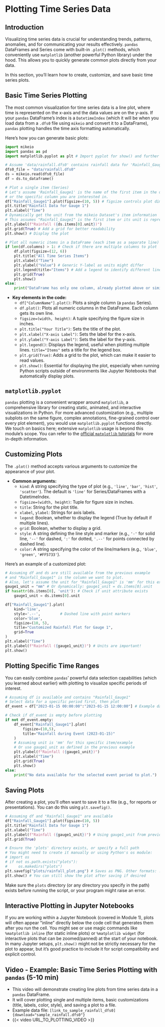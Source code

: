 # Plotting Time Series Data

## Introduction
Visualizing time series data is crucial for understanding trends, patterns, anomalies, and for communicating your results effectively. `pandas` DataFrames and Series come with built-in `.plot()` methods, which conveniently use `matplotlib` (another powerful Python library) under the hood. This allows you to quickly generate common plots directly from your data.

In this section, you'll learn how to create, customize, and save basic time series plots.

## Basic Time Series Plotting
The most common visualization for time series data is a line plot, where time is represented on the x-axis and the data values are on the y-axis. If your `pandas` DataFrame's index is a `DatetimeIndex` (which it will be when you load data from a `.dfs0` file using `mikeio` and convert it to a DataFrame), `pandas` plotting handles the time axis formatting automatically.

Here's how you can generate basic plots:

```python
import mikeio
import pandas as pd
import matplotlib.pyplot as plt # Import pyplot for show() and further customization

# Assume 'data/rainfall.dfs0' contains rainfall data for 'Rainfall_Gauge1'
dfs0_file = "data/rainfall.dfs0"
ds = mikeio.read(dfs0_file)
df = ds.to_dataframe()

# Plot a single item (Series)
# Let's assume 'Rainfall_Gauge1' is the name of the first item in the dfs0 file
# or the specific column you are interested in.
df["Rainfall_Gauge1"].plot(figsize=(10, 5)) # figsize controls plot dimensions (width, height in inches)
plt.title("Rainfall Data for Gauge 1")
plt.xlabel("Time")
# Dynamically get the unit from the mikeio Dataset's item information
# This assumes "Rainfall_Gauge1" is the first item or its unit is representative.
plt.ylabel(f"Rainfall ({ds.items[0].unit})")
plt.grid(True) # Add a grid for better readability
plt.show() # Display the plot

# Plot all numeric items in a DataFrame (each item as a separate line)
if len(df.columns) > 1: # Check if there are multiple columns to plot
    df.plot(figsize=(12, 6))
    plt.title("All Time Series Items")
    plt.xlabel("Time")
    plt.ylabel("Value") # Generic Y-label as units might differ
    plt.legend(title="Items") # Add a legend to identify different lines
    plt.grid(True)
    plt.show()
else:
    print("DataFrame has only one column, already plotted above or similar.")

```

-   **Key elements in the code:**
    -   `df["ColumnName"].plot()`: Plots a single column (a `pandas` Series).
    -   `df.plot()`: Plots all numeric columns in the DataFrame. Each column gets its own line.
    -   `figsize=(width, height)`: A tuple specifying the figure size in inches.
    -   `plt.title("Your Title")`: Sets the title of the plot.
    -   `plt.xlabel("X-axis Label")`: Sets the label for the x-axis.
    -   `plt.ylabel("Y-axis Label")`: Sets the label for the y-axis.
    -   `plt.legend()`: Displays the legend, useful when plotting multiple lines. `title="Items"` sets a title for the legend box.
    -   `plt.grid(True)`: Adds a grid to the plot, which can make it easier to read values.
    -   `plt.show()`: Essential for displaying the plot, especially when running Python scripts outside of environments like Jupyter Notebooks that automatically display plots.

::: {.callout-note}
## `matplotlib.pyplot`
`pandas` plotting is a convenient wrapper around `matplotlib`, a comprehensive library for creating static, animated, and interactive visualizations in Python. For more advanced customization (e.g., multiple subplots on the same figure, complex annotations, fine-grained control over every plot element), you would use `matplotlib.pyplot` functions directly. We touch on basics here; extensive `matplotlib` usage is beyond this module's scope. You can refer to the [official `matplotlib` tutorials](https://matplotlib.org/stable/tutorials/index.html) for more in-depth information.
:::

## Customizing Plots
The `.plot()` method accepts various arguments to customize the appearance of your plot.

-   **Common arguments:**
    -   `kind`: A string specifying the type of plot (e.g., `'line'`, `'bar'`, `'hist'`, `'scatter'`). The default is `'line'` for Series/DataFrames with a DatetimeIndex.
    -   `figsize=(width, height)`: Tuple for figure size in inches.
    -   `title`: String for the plot title.
    -   `xlabel`, `ylabel`: Strings for axis labels.
    -   `legend`: Boolean, whether to display the legend (True by default if multiple lines).
    -   `grid`: Boolean, whether to display a grid.
    -   `style`: A string defining the line style and marker (e.g., `'-'` for solid line, `'--'` for dashed, `':'` for dotted, `'.--'` for points connected by dashed line).
    -   `color`: A string specifying the color of the line/markers (e.g., `'blue'`, `'green'`, `'#FF5733'`).

Here's an example of a customized plot:
```python
# Assuming df and ds are still available from the previous example
# and "Rainfall_Gauge1" is the column we want to plot.
# Also, let's assume the unit for "Rainfall_Gauge1" is 'mm' for this example.
gauge1_unit = "mm" # Or dynamically: gauge1_unit = ds.items[0].unit
if hasattr(ds.items[0], 'unit'): # Check if unit attribute exists
    gauge1_unit = ds.items[0].unit

df["Rainfall_Gauge1"].plot(
    kind='line',
    style='.--',         # Dashed line with point markers
    color='blue',
    figsize=(10, 5),
    title="Customized Rainfall Plot for Gauge 1",
    grid=True
)
plt.xlabel("Time")
plt.ylabel(f"Rainfall ({gauge1_unit})") # Units are important!
plt.show()
```

## Plotting Specific Time Ranges
You can easily combine `pandas`' powerful data selection capabilities (which you learned about earlier) with plotting to visualize specific periods of interest.

```python
# Assuming df is available and contains "Rainfall_Gauge1"
# Select data for a specific period first, then plot
df_event = df["2023-01-15 00:00:00":"2023-01-15 12:00:00"] # Example date range

# Check if df_event is empty before plotting
if not df_event.empty:
    df_event["Rainfall_Gauge1"].plot(
        figsize=(10,5),
        title="Rainfall during Event (2023-01-15)"
    )
    # Assuming unit is 'mm' for this specific item/example
    # Or use gauge1_unit as defined in the previous example
    plt.ylabel(f"Rainfall ({gauge1_unit})")
    plt.xlabel("Time")
    plt.grid(True)
    plt.show()
else:
    print("No data available for the selected event period to plot.")
```

## Saving Plots
After creating a plot, you'll often want to save it to a file (e.g., for reports or presentations). You can do this using `plt.savefig()`.

```python
# Assuming df and "Rainfall_Gauge1" are available
df["Rainfall_Gauge1"].plot(figsize=(10, 5))
plt.title("Rainfall Data for Gauge 1")
plt.xlabel("Time")
plt.ylabel(f"Rainfall ({gauge1_unit})") # Using gauge1_unit from previous example
plt.grid(True)

# Ensure the 'plots' directory exists, or specify a full path
# You might need to create it manually or using Python's os module:
# import os
# if not os.path.exists("plots"):
#     os.makedirs("plots")
plt.savefig("plots/rainfall_plot.png") # Saves as PNG. Other formats: .pdf, .jpg, .svg
plt.show() # You can still show the plot after saving if desired
```
Make sure the `plots` directory (or any directory you specify in the path) exists before running the script, or your program might raise an error.

::: {.callout-tip}
## Interactive Plotting in Jupyter Notebooks
If you are working within a Jupyter Notebook (covered in Module 1), plots will often appear "inline" directly below the code cell that generates them after you run the cell. You might see or use magic commands like `%matplotlib inline` (for static inline plots) or `%matplotlib widget` (for interactive plots that can be zoomed/panned) at the start of your notebook. In many Jupyter setups, `plt.show()` might not be strictly necessary for the plot to appear, but it's good practice to include it for script compatibility and explicit control.
:::

## Video - Example: Basic Time Series Plotting with `pandas` (5-10 min)
- This video will demonstrate creating line plots from time series data in a `pandas` DataFrame.
- It will cover plotting single and multiple items, basic customizations (title, labels, color, style), and saving a plot to a file.
- Example data file: `[link_to_sample_rainfall_dfs0]{download="sample_rainfall.dfs0"}`
- {{< video URL_TO_PLOTTING_VIDEO >}}